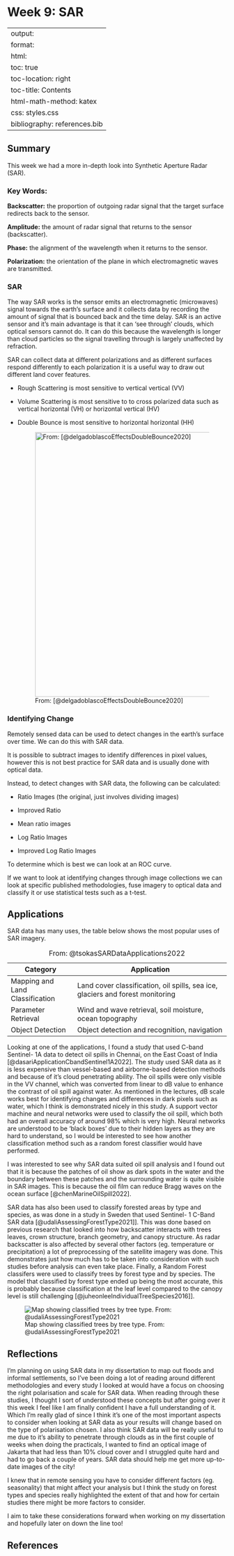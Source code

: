 # Week 9: SAR {.unnumbered}

---
output:
  format:
  html:
toc: true
toc-location: right
toc-title: Contents
html-math-method: katex
css: styles.css
bibliography: references.bib
---

## Summary

This week we had a more in-depth look into Synthetic Aperture Radar (SAR).

### Key Words:

**Backscatter:** the proportion of outgoing radar signal that the target surface redirects back to the sensor.

**Amplitude:** the amount of radar signal that returns to the sensor (backscatter).

**Phase:** the alignment of the wavelength when it returns to the sensor.

**Polarization:** the orientation of the plane in which electromagnetic waves are transmitted.

### SAR

The way SAR works is the sensor emits an electromagnetic (microwaves) signal towards the earth's surface and it collects data by recording the amount of signal that is bounced back and the time delay. SAR is an active sensor and it's main advantage is that it can 'see through' clouds, which optical sensors cannot do. It can do this because the wavelength is longer than cloud particles so the signal travelling through is largely unaffected by refraction.

SAR can collect data at different polarizations and as different surfaces respond differently to each polarization it is a useful way to draw out different land cover features.

-   Rough Scattering is most sensitive to vertical vertical (VV)

-   Volume Scattering is most sensitive to to cross polarized data such as vertical horizontal (VH) or horizontal vertical (HV)

-   Double Bounce is most sensitive to horizontal horizontal (HH)

    ![From: [@delgadoblascoEffectsDoubleBounce2020]](polarisation.png){width="608"}

### Identifying Change

Remotely sensed data can be used to detect changes in the earth's surface over time. We can do this with SAR data.

It is possible to subtract images to identify differences in pixel values, however this is not best practice for SAR data and is usually done with optical data.

Instead, to detect changes with SAR data, the following can be calculated:

-   Ratio Images (the original, just involves dividing images)

-   Improved Ratio

-   Mean ratio images

-   Log Ratio Images

-   Improved Log Ratio Images

To determine which is best we can look at an ROC curve.

If we want to look at identifying changes through image collections we can look at specific published methodologies, fuse imagery to optical data and classify it or use statistical tests such as a t-test.

## Applications

SAR data has many uses, the table below shows the most popular uses of SAR imagery.

| Category                        | Application                                                                    |
|----------------------|--------------------------------------------------|
| Mapping and Land Classification | Land cover classification, oil spills, sea ice, glaciers and forest monitoring |
| Parameter Retrieval             | Wind and wave retrieval, soil moisture, ocean topography                       |
| Object Detection                | Object detection and recognition, navigation                                   |

: From: @tsokasSARDataApplications2022

Looking at one of the applications, I found a study that used C-band Sentinel- 1A data to detect oil spills in Chennai, on the East Coast of India [@dasariApplicationCbandSentinel1A2022]. The study used SAR data as it is less expensive than vessel-based and airborne-based detection methods and because of it's cloud penetrating ability. The oil spills were only visible in the VV channel, which was converted from linear to dB value to enhance the contrast of oil spill against water. As mentioned in the lectures, dB scale works best for identifying changes and differences in dark pixels such as water, which I think is demonstrated nicely in this study. A support vector machine and neural networks were used to classify the oil spill, which both had an overall accuracy of around 98% which is very high. Neural networks are understood to be 'black boxes' due to their hidden layers as they are hard to understand, so I would be interested to see how another classification method such as a random forest classifier would have performed.

I was interested to see why SAR data suited oil spill analysis and I found out that it is because the patches of oil show as dark spots in the water and the boundary between these patches and the surrounding water is quite visible in SAR images. This is because the oil film can reduce Bragg waves on the ocean surface [@chenMarineOilSpill2022].

SAR data has also been used to classify forested areas by type and species, as was done in a study in Sweden that used Sentinel- 1 C-Band SAR data [@udaliAssessingForestType2021]\]. This was done based on previous research that looked into how backscatter interacts with trees leaves, crown structure, branch geometry, and canopy structure. As radar backscatter is also affected by several other factors (eg. temperature or precipitation) a lot of preprocessing of the satellite imagery was done. This demonstrates just how much has to be taken into consideration with such studies before analysis can even take place. Finally, a Random Forest classifers were used to classify trees by forest type and by species. The model that classified by forest type ended up being the most accurate, this is probably because classification at the leaf level compared to the canopy level is still challenging [@juheonleeIndividualTreeSpecies2016]\].

![Map showing classified trees by tree type. From: @udaliAssessingForestType2021](tree_map.png){fig-align="center"}

## Reflections

I'm planning on using SAR data in my dissertation to map out floods and informal settlements, so I've been doing a lot of reading around different methodologies and every study I looked at would have a focus on choosing the right polarisation and scale for SAR data. When reading through these studies, I thought I sort of understood these concepts but after going over it this week I feel like I am finally confident I have a full understanding of it. Which I'm really glad of since I think it's one of the most important aspects to consider when looking at SAR data as your results will change based on the type of polarisation chosen. I also think SAR data will be really useful to me due to it's ability to penetrate through clouds as in the first couple of weeks when doing the practicals, I wanted to find an optical image of Jakarta that had less than 10% cloud cover and I struggled quite hard and had to go back a couple of years. SAR data should help me get more up-to-date images of the city!

I knew that in remote sensing you have to consider different factors (eg. seasonality) that might affect your analysis but I think the study on forest types and species really highlighted the extent of that and how for certain studies there might be more factors to consider.

I aim to take these considerations forward when working on my dissertation and hopefully later on down the line too!

## References
